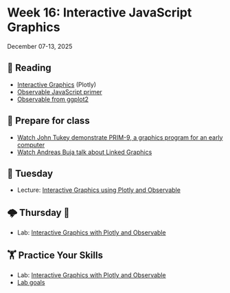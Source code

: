 # Week 16: Interactive JavaScript Graphics



December 07-13, 2025

## 📖 Reading

- [Interactive Graphics](https://srvanderplas.github.io/stat-computing-r-python/part-advanced-topics/07-intro-interactive-graphics.html) (Plotly)
- [Observable JavaScript primer](https://observablehq.com/@observablehq/learn-javascript-introduction)
- [Observable from ggplot2](https://observablehq.com/@observablehq/plot-from-ggplot2)


## 🥣 Prepare for class

- [Watch John Tukey demonstrate PRIM-9, a graphics program for an early computer](https://www.youtube.com/watch?v=B7XoW2qiFUA)
- [Watch Andreas Buja talk about Linked Graphics](https://www.youtube.com/watch?v=MtGYPAq_UEA)


## 🌮 Tuesday

- Lecture: [Interactive Graphics using Plotly and Observable](../slides/08-01-interactive-graphics.qmd)


## 🌩️ Thursday 🔨 

- Lab: [Interactive Graphics with Plotly and Observable](../assignment-repos/08-interactive-graphics-js)


##  🏋 Practice Your Skills

- Lab: [Interactive Graphics with Plotly and Observable](../assignment-repos/08-interactive-graphics-js)
- [Lab goals](../assignment-repos/08-interactive-graphics-js/tilt.qmd)

